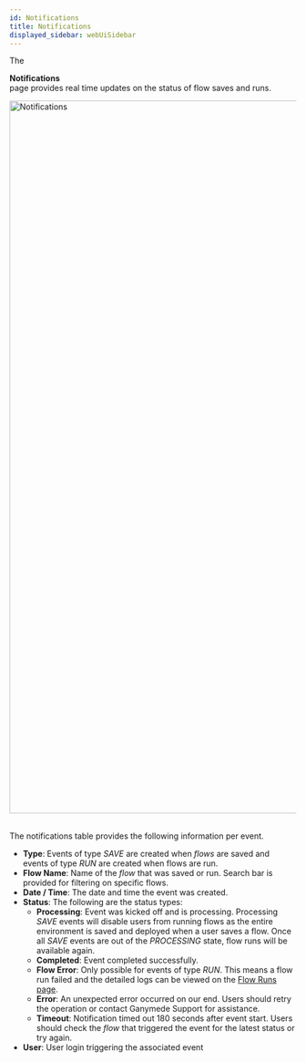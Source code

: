 ```yaml
---
id: Notifications
title: Notifications
displayed_sidebar: webUiSidebar
---
```



The <div className="button purple_button"><NotificationOutlined /> **Notifications**</div> page provides real time updates on the status of flow saves and runs.

<img
  width="1251"
  alt="Notifications"
  src="https://user-images.githubusercontent.com/46538575/225708342-e2e28bdd-8d46-4f83-b558-d036c211106e.png"
/>
<br />
<br />

The notifications table provides the following information per event.

- **Type**: Events of type _SAVE_ are created when _flows_ are saved and events of type _RUN_ are created when flows are run.
- **Flow Name**: Name of the _flow_ that was saved or run. Search bar is provided for filtering on specific flows.
- **Date / Time**: The date and time the event was created.
- **Status**: The following are the status types:
  - **Processing**: Event was kicked off and is processing. Processing _SAVE_ events will disable users from running flows as the entire environment is saved and deployed when a user saves a flow. Once all _SAVE_ events are out of the _PROCESSING_ state, flow runs will be available again.
  - **Completed**: Event completed successfully.
  - **Flow Error**: Only possible for events of type _RUN_. This means a flow run failed and the detailed logs can be viewed on the [Flow Runs page](FlowRuns.mdx).
  - **Error**: An unexpected error occurred on our end. Users should retry the operation or contact Ganymede Support for assistance.
  - **Timeout**: Notification timed out 180 seconds after event start. Users should check the _flow_ that triggered the event for the latest status or try again.
- **User**: User login triggering the associated event
